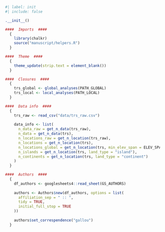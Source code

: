 ```r
#| label: init
#| include: false

.__init__()

####  Imports  ####
  {
    library(chalkr)
    source("manuscript/helpers.R")
  }

####  Theme  ####
  {
    theme_update(strip.text = element_blank())
  }

####  Closures  ####
  {
    trs_global <- global_analyses(PATH_GLOBAL)
    trs_local <- local_analyses(PATH_LOCAL)
  }

####  Data info  ####
  {
    trs_raw <- read_csv("data/trs_raw.csv")
    
    data_info <- list(
      n_data_raw = get_n_data(trs_raw),
      n_data = get_n_data(trs),
      n_locations_raw = get_n_location(trs_raw),
      n_locations = get_n_location(trs),
      n_locations_global = get_n_location(trs, min_elev_span = ELEV_SPAN_DEFAULT),
      n_islands = get_n_location(trs, land_type = "island"),
      n_continents = get_n_location(trs, land_type = "continent")
    )
  }

####  Authors  ####
  {
    df_authors <- googlesheets4::read_sheet(GS_AUTHORS)
    
    authors <- Authors$new(df_authors, options = list(
      affiliation_sep = " :: ",
      tidy = TRUE,
      initial_full_stop = TRUE
    ))
    
    authors$set_correspendence("gallou")
  }
```

